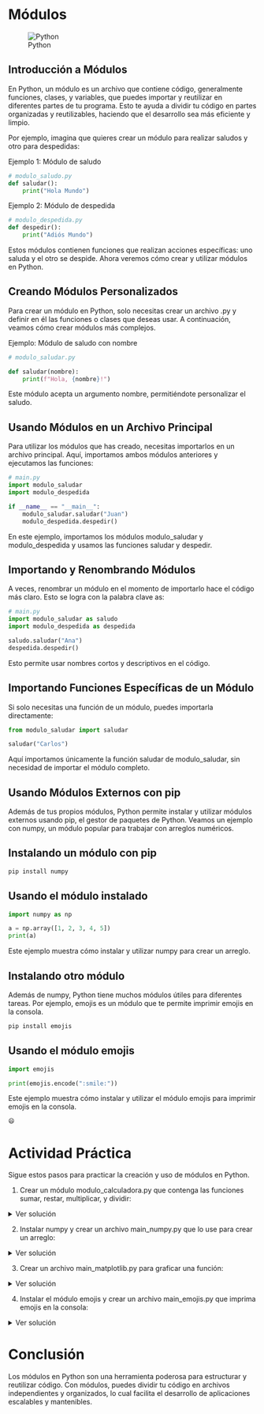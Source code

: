 :::{.justify}
# Módulos

:::{.center}
![Python](https://www.python.org/static/img/python-logo.png)
:::

## Introducción a Módulos

En Python, un módulo es un archivo que contiene código, generalmente funciones, clases, y variables, que puedes importar y reutilizar en diferentes partes de tu programa. Esto te ayuda a dividir tu código en partes organizadas y reutilizables, haciendo que el desarrollo sea más eficiente y limpio.

Por ejemplo, imagina que quieres crear un módulo para realizar saludos y otro para despedidas:

Ejemplo 1: Módulo de saludo
```python
# modulo_saludo.py
def saludar():
    print("Hola Mundo")
```

Ejemplo 2: Módulo de despedida

```python
# modulo_despedida.py
def despedir():
    print("Adiós Mundo")
```
Estos módulos contienen funciones que realizan acciones específicas: uno saluda y el otro se despide. Ahora veremos cómo crear y utilizar módulos en Python.

## Creando Módulos Personalizados

Para crear un módulo en Python, solo necesitas crear un archivo .py y definir en él las funciones o clases que deseas usar. A continuación, veamos cómo crear módulos más complejos.

Ejemplo: Módulo de saludo con nombre

```python
# modulo_saludar.py

def saludar(nombre):
    print(f"Hola, {nombre}!")
```
Este módulo acepta un argumento nombre, permitiéndote personalizar el saludo.

## Usando Módulos en un Archivo Principal

Para utilizar los módulos que has creado, necesitas importarlos en un archivo principal. Aquí, importamos ambos módulos anteriores y ejecutamos las funciones:

```python
# main.py
import modulo_saludar
import modulo_despedida

if __name__ == "__main__":
    modulo_saludar.saludar("Juan")
    modulo_despedida.despedir()
```
En este ejemplo, importamos los módulos modulo_saludar y modulo_despedida y usamos las funciones saludar y despedir.

## Importando y Renombrando Módulos

A veces, renombrar un módulo en el momento de importarlo hace el código más claro. Esto se logra con la palabra clave as:

```python
# main.py
import modulo_saludar as saludo
import modulo_despedida as despedida

saludo.saludar("Ana")
despedida.despedir()
```
Esto permite usar nombres cortos y descriptivos en el código.

## Importando Funciones Específicas de un Módulo

Si solo necesitas una función de un módulo, puedes importarla directamente:

```python
from modulo_saludar import saludar

saludar("Carlos")
```
Aquí importamos únicamente la función saludar de modulo_saludar, sin necesidad de importar el módulo completo.

## Usando Módulos Externos con pip

Además de tus propios módulos, Python permite instalar y utilizar módulos externos usando pip, el gestor de paquetes de Python. Veamos un ejemplo con numpy, un módulo popular para trabajar con arreglos numéricos.

## Instalando un módulo con pip

```bash
pip install numpy
```
## Usando el módulo instalado

```python
import numpy as np

a = np.array([1, 2, 3, 4, 5])
print(a)
```
Este ejemplo muestra cómo instalar y utilizar numpy para crear un arreglo.

## Instalando otro módulo

Además de numpy, Python tiene muchos módulos útiles para diferentes tareas. Por ejemplo, emojis es un módulo que te permite imprimir emojis en la consola.

```bash
pip install emojis
```

## Usando el módulo emojis

```python
import emojis

print(emojis.encode(":smile:"))
```
Este ejemplo muestra cómo instalar y utilizar el módulo emojis para imprimir emojis en la consola.

```bash
😄
```

# Actividad Práctica

Sigue estos pasos para practicar la creación y uso de módulos en Python.

1. Crear un módulo modulo_calculadora.py que contenga las funciones sumar, restar, multiplicar, y dividir:

<details>
<summary>Ver solución</summary>
```python
# modulo_calculadora.py

def sumar(a, b):
    return a + b

def restar(a, b):
    return a - b

def multiplicar(a, b):
    return a * b

def dividir(a, b):
    return a / b
```
Crear un archivo main.py que importe el módulo modulo_calculadora y utilice sus funciones:

```python
# main.py
import modulo_calculadora

print(modulo_calculadora.sumar(10, 5))
print(modulo_calculadora.restar(10, 5))
print(modulo_calculadora.multiplicar(10, 5))
print(modulo_calculadora.dividir(10, 5))
```
</details>

2. Instalar numpy y crear un archivo main_numpy.py que lo use para crear un arreglo:

<details>
<summary>Ver solución</summary>

```python
# main_numpy.py
import numpy as np

a = np.array([1, 2, 3, 4, 5])
print(a)
```
Crear un archivo main_pandas.py que utilice pandas para crear un DataFrame y lo imprima:

```python
# main_pandas.py
import pandas as pd

data = {'Nombre': ['Juan', 'Ana', 'Luis'], 'Edad': [23, 30, 27]}
df = pd.DataFrame(data)
print(df)
```
</details>

3. Crear un archivo main_matplotlib.py para graficar una función:

<details>
<summary>Ver solución</summary>

```python
# main_matplotlib.py
import matplotlib.pyplot as plt
import numpy as np

x = np.linspace(0, 10, 100)
y = np.sin(x)

plt.plot(x, y)
plt.show()
```
</details>

4. Instalar el módulo emojis y crear un archivo main_emojis.py que imprima emojis en la consola:

<details>
<summary>Ver solución</summary>

```python
# main_emojis.py
import emojis

print(emojis.encode(":smile:"))
print(emojis.encode(":heart:"))
print(emojis.encode(":rocket:"))
```
</details>

# Conclusión

Los módulos en Python son una herramienta poderosa para estructurar y reutilizar código. Con módulos, puedes dividir tu código en archivos independientes y organizados, lo cual facilita el desarrollo de aplicaciones escalables y mantenibles.

:::
